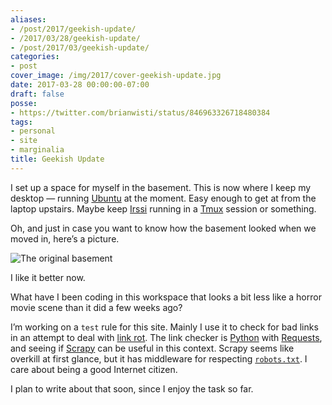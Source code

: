 ```yaml
---
aliases:
- /post/2017/geekish-update/
- /2017/03/28/geekish-update/
- /post/2017/03/geekish-update/
categories:
- post
cover_image: /img/2017/cover-geekish-update.jpg
date: 2017-03-28 00:00:00-07:00
draft: false
posse:
- https://twitter.com/brianwisti/status/846963326718480384
tags:
- personal
- site
- marginalia
title: Geekish Update
---
```


I set up a space for myself in the basement.
This is now where I keep my desktop — running [Ubuntu](https://www.ubuntu.com/) at the moment.
Easy enough to get at from the laptop upstairs.
Maybe keep [Irssi](https://irssi.org/) running in a [Tmux](https://tmux.github.io/) session or something.

Oh, and just in case you want to know how the basement looked when we moved in, here’s a picture.

![The original basement](@img/2017/basement-original.jpg)

I like it better now.

What have I been coding in this workspace that looks a bit less like a horror movie scene than it did a few weeks ago?

I’m working on a `test` rule for this site.
Mainly I use it to check for bad links in an attempt to deal with [link rot](https://en.wikipedia.org/wiki/Link_rot).
The link checker is [Python](https://www.python.org/) with [Requests](http://docs.python-requests.org/en/master/),
and seeing if [Scrapy](https://scrapy.org/) can be useful in this context.
Scrapy seems like overkill at first glance, but it has middleware for respecting [`robots.txt`](http://www.robotstxt.org/).
I care about being a good Internet citizen.

I plan to write about that soon, since I enjoy the task so far.